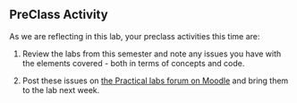 ## PreClass Activity

As we are reflecting in this lab, your preclass activities this time are:

1. Review the labs from this semester and note any issues you have with the elements covered - both in terms of concepts and code.

2. Post these issues on <a href = "https://moodle.gla.ac.uk" target = "_blank">the Practical labs forum on Moodle</a> and bring them to the lab next week.